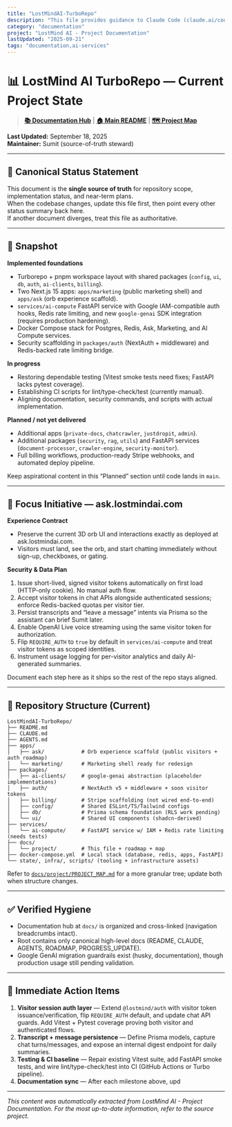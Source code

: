```yaml
---
title: "LostMindAI-TurboRepo"
description: "This file provides guidance to Claude Code (claude.ai/code) when working with code in this repository."
category: "documentation"
project: "LostMind AI - Project Documentation"
lastUpdated: "2025-09-21"
tags: "documentation,ai-services"
---
```


# 📊 LostMind AI TurboRepo — Current Project State

> **[📚 Documentation Hub](../README.md)** | **[🏠 Main README](../../README.md)** | **[🗺️ Project Map](PROJECT_MAP.md)**

**Last Updated:** September 18, 2025  
**Maintainer:** Sumit (source-of-truth steward)

---

## 🔑 Canonical Status Statement

This document is the **single source of truth** for repository scope, implementation status, and near-term plans.  
When the codebase changes, update this file first, then point every other status summary back here.  
If another document diverges, treat this file as authoritative.

---

## 🚦 Snapshot

**Implemented foundations**

- Turborepo + pnpm workspace layout with shared packages (`config`, `ui`, `db`, `auth`, `ai-clients`, `billing`).
- Two Next.js 15 apps: `apps/marketing` (public marketing shell) and `apps/ask` (orb experience scaffold).
- `services/ai-compute` FastAPI service with Google IAM-compatible auth hooks, Redis rate limiting, and new `google-genai` SDK integration (requires production hardening).
- Docker Compose stack for Postgres, Redis, Ask, Marketing, and AI Compute services.
- Security scaffolding in `packages/auth` (NextAuth + middleware) and Redis-backed rate limiting bridge.

**In progress**

- Restoring dependable testing (Vitest smoke tests need fixes; FastAPI lacks pytest coverage).
- Establishing CI scripts for lint/type-check/test (currently manual).
- Aligning documentation, security commands, and scripts with actual implementation.

**Planned / not yet delivered**

- Additional apps (`private-docs`, `chatcrawler`, `justdropit`, `admin`).
- Additional packages (`security`, `rag`, `utils`) and FastAPI services (`document-processor`, `crawler-engine`, `security-monitor`).
- Full billing workflows, production-ready Stripe webhooks, and automated deploy pipeline.

Keep aspirational content in this “Planned” section until code lands in `main`.

---

## 🎯 Focus Initiative — ask.lostmindai.com

**Experience Contract**

- Preserve the current 3D orb UI and interactions exactly as deployed at ask.lostmindai.com.
- Visitors must land, see the orb, and start chatting immediately without sign-up, checkboxes, or gating.

**Security & Data Plan**

1. Issue short-lived, signed visitor tokens automatically on first load (HTTP-only cookie). No manual auth flow.
2. Accept visitor tokens in chat APIs alongside authenticated sessions; enforce Redis-backed quotas per visitor tier.
3. Persist transcripts and “leave a message” intents via Prisma so the assistant can brief Sumit later.
4. Enable OpenAI Live voice streaming using the same visitor token for authorization.
5. Flip `REQUIRE_AUTH` to `true` by default in `services/ai-compute` and treat visitor tokens as scoped identities.
6. Instrument usage logging for per-visitor analytics and daily AI-generated summaries.

Document each step here as it ships so the rest of the repo stays aligned.

---

## 📁 Repository Structure (Current)

```
LostMindAI-TurboRepo/
├── README.md
├── CLAUDE.md
├── AGENTS.md
├── apps/
│   ├── ask/            # Orb experience scaffold (public visitors + auth roadmap)
│   └── marketing/      # Marketing shell ready for redesign
├── packages/
│   ├── ai-clients/     # google-genai abstraction (placeholder implementations)
│   ├── auth/           # NextAuth v5 + middleware + soon visitor tokens
│   ├── billing/        # Stripe scaffolding (not wired end-to-end)
│   ├── config/         # Shared ESLint/TS/Tailwind configs
│   ├── db/             # Prisma schema foundation (RLS work pending)
│   └── ui/             # Shared UI components (shadcn-derived)
├── services/
│   └── ai-compute/     # FastAPI service w/ IAM + Redis rate limiting (needs tests)
├── docs/
│   └── project/        # This file + roadmap + map
├── docker-compose.yml  # Local stack (database, redis, apps, FastAPI)
└── state/, infra/, scripts/ (tooling + infrastructure assets)
```

Refer to [`docs/project/PROJECT_MAP.md`](PROJECT_MAP.md) for a more granular tree; update both when structure changes.

---

## ✅ Verified Hygiene

- Documentation hub at `docs/` is organized and cross-linked (navigation breadcrumbs intact).
- Root contains only canonical high-level docs (README, CLAUDE, AGENTS, ROADMAP, PROGRESS_UPDATE).
- Google GenAI migration guardrails exist (husky, documentation), though production usage still pending validation.

---

## 🚧 Immediate Action Items

1. **Visitor session auth layer** — Extend `@lostmind/auth` with visitor token issuance/verification, flip `REQUIRE_AUTH` default, and update chat API guards. Add Vitest + Pytest coverage proving both visitor and authenticated flows.
2. **Transcript + message persistence** — Define Prisma models, capture chat turns/messages, and expose an internal digest endpoint for daily summaries.
3. **Testing & CI baseline** — Repair existing Vitest suite, add FastAPI smoke tests, and wire lint/type-check/test into CI (GitHub Actions or Turbo pipeline).
4. **Documentation sync** — After each milestone above, upd

---
*This content was automatically extracted from LostMind AI - Project Documentation. For the most up-to-date information, refer to the source project.*
